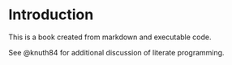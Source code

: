 # Introduction



This is a book created from markdown and executable code.

See @knuth84 for additional discussion of literate programming.
